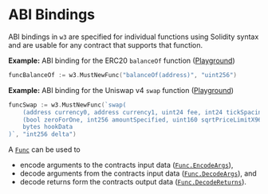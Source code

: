 # ABI Bindings

ABI bindings in `w3` are specified for individual functions using Solidity syntax and are usable for any contract that supports that function.

**Example:** ABI binding for the ERC20 `balanceOf` function ([Playground](https://pkg.go.dev/github.com/Jesserc/w3#example-NewFunc-BalanceOf))

```go
funcBalanceOf := w3.MustNewFunc("balanceOf(address)", "uint256")
```

**Example:** ABI binding for the Uniswap v4 `swap` function ([Playground](https://pkg.go.dev/github.com/Jesserc/w3#example-NewFunc-UniswapV4Swap))

```go
funcSwap := w3.MustNewFunc(`swap(
    (address currency0, address currency1, uint24 fee, int24 tickSpacing, address hooks) key,
    (bool zeroForOne, int256 amountSpecified, uint160 sqrtPriceLimitX96) params,
    bytes hookData
)`, "int256 delta")
```

A [`Func`](https://pkg.go.dev/github.com/Jesserc/w3#Func) can be used to

- encode arguments to the contracts input data ([`Func.EncodeArgs`](https://pkg.go.dev/github.com/Jesserc/w3#Func.EncodeArgs)),
- decode arguments from the contracts input data ([`Func.DecodeArgs`](https://pkg.go.dev/github.com/Jesserc/w3#Func.DecodeArgs)), and
- decode returns form the contracts output data ([`Func.DecodeReturns`](https://pkg.go.dev/github.com/Jesserc/w3#Func.DecodeReturns)).
